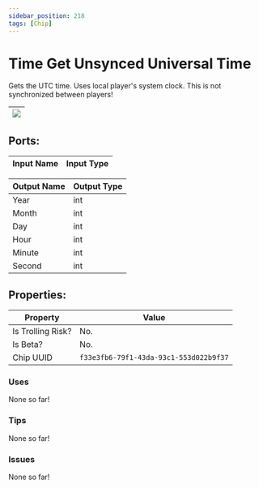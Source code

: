 ```yaml
---
sidebar_position: 218
tags: [Chip]
---
```


# Time Get Unsynced Universal Time


Gets the UTC time. Uses local player's system clock. This is not synchronized between players!

| ![](https://images-ext-2.discordapp.net/external/MPmIaQzlEPmgGWlgi-WxBBXt0Bjv_zWPkg1y1f_sy3s/https/www.recroomcircuits.com/image/circuit/absolute-value?width=206&height=108) |
|-----|

## Ports:

| Input Name | Input Type |
|-----------|-----------|

| Output Name | Output Type |
|-----------|-----------|
| Year | int |
| Month | int |
| Day | int |
| Hour | int |
| Minute | int |
| Second | int |

## Properties:

| Property  | Value |
|-------------------|-----------|
| Is Trolling Risk? | No. |
| Is Beta? | No. |
| Chip UUID | `f33e3fb6-79f1-43da-93c1-553d022b9f37` |

### Uses

None so far!

### Tips

None so far!

### Issues

None so far!